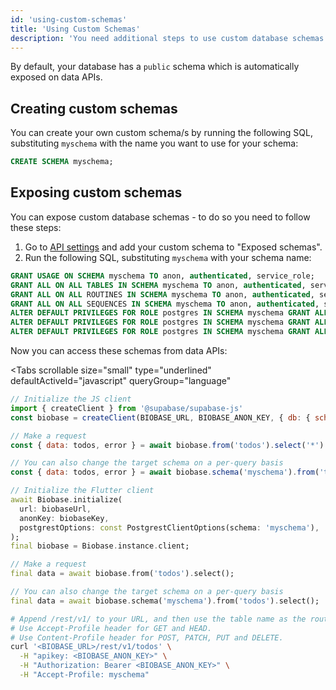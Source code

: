```yaml
---
id: 'using-custom-schemas'
title: 'Using Custom Schemas'
description: 'You need additional steps to use custom database schemas with data APIs.'
---
```


By default, your database has a `public` schema which is automatically exposed on data APIs.

## Creating custom schemas

You can create your own custom schema/s by running the following SQL, substituting `myschema` with the name you want to use for your schema:

```sql
CREATE SCHEMA myschema;
```

## Exposing custom schemas

You can expose custom database schemas - to do so you need to follow these steps:

1. Go to [API settings](https://biobase.studio/dashboard/project/_/settings/api) and add your custom schema to "Exposed schemas".
2. Run the following SQL, substituting `myschema` with your schema name:

```sql
GRANT USAGE ON SCHEMA myschema TO anon, authenticated, service_role;
GRANT ALL ON ALL TABLES IN SCHEMA myschema TO anon, authenticated, service_role;
GRANT ALL ON ALL ROUTINES IN SCHEMA myschema TO anon, authenticated, service_role;
GRANT ALL ON ALL SEQUENCES IN SCHEMA myschema TO anon, authenticated, service_role;
ALTER DEFAULT PRIVILEGES FOR ROLE postgres IN SCHEMA myschema GRANT ALL ON TABLES TO anon, authenticated, service_role;
ALTER DEFAULT PRIVILEGES FOR ROLE postgres IN SCHEMA myschema GRANT ALL ON ROUTINES TO anon, authenticated, service_role;
ALTER DEFAULT PRIVILEGES FOR ROLE postgres IN SCHEMA myschema GRANT ALL ON SEQUENCES TO anon, authenticated, service_role;
```

Now you can access these schemas from data APIs:

<Tabs
  scrollable
  size="small"
  type="underlined"
  defaultActiveId="javascript"
  queryGroup="language"
>
<TabPanel id="javascript" label="JavaScript">

```js
// Initialize the JS client
import { createClient } from '@supabase/supabase-js'
const biobase = createClient(BIOBASE_URL, BIOBASE_ANON_KEY, { db: { schema: 'myschema' } })

// Make a request
const { data: todos, error } = await biobase.from('todos').select('*')

// You can also change the target schema on a per-query basis
const { data: todos, error } = await biobase.schema('myschema').from('todos').select('*')
```

</TabPanel>
<TabPanel id="dart" label="Dart">

```dart
// Initialize the Flutter client
await Biobase.initialize(
  url: biobaseUrl,
  anonKey: biobaseKey,
  postgrestOptions: const PostgrestClientOptions(schema: 'myschema'),
);
final biobase = Biobase.instance.client;

// Make a request
final data = await biobase.from('todos').select();

// You can also change the target schema on a per-query basis
final data = await biobase.schema('myschema').from('todos').select();
```

</TabPanel>
<TabPanel id="curl" label="cURL">

```bash
# Append /rest/v1/ to your URL, and then use the table name as the route.
# Use Accept-Profile header for GET and HEAD.
# Use Content-Profile header for POST, PATCH, PUT and DELETE.
curl '<BIOBASE_URL>/rest/v1/todos' \
  -H "apikey: <BIOBASE_ANON_KEY>" \
  -H "Authorization: Bearer <BIOBASE_ANON_KEY>" \
  -H "Accept-Profile: myschema"
```

</TabPanel>
</Tabs>
